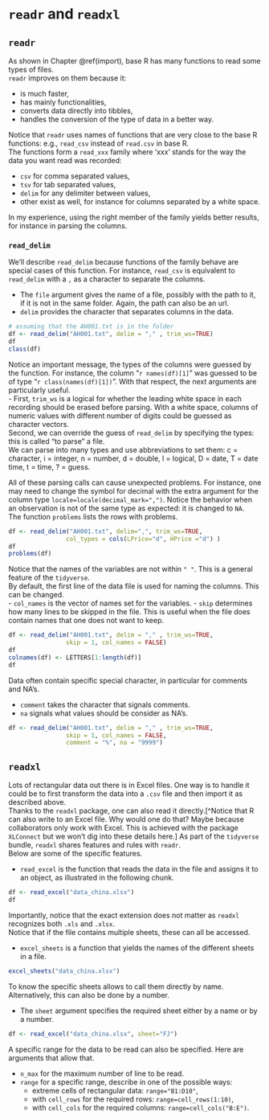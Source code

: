 # `readr`  and `readxl`  {#readr}  
 
 


## `readr`



As shown in Chapter \@ref(import), base R has many functions to read some types of files.  
`readr` improves on them because it:  

- is much faster,
- has mainly functionalities,
- converts data directly into tibbles,
- handles the conversion of the type of data in a better way.


Notice that `readr` uses names of functions that are very close to the base R functions: e.g., `read_csv` instead of `read.csv` in base R.    
The functions form  a `read_xxx` family where 'xxx' stands for the way the data you want read was recorded:

- `csv` for comma separated values,
- `tsv` for tab separated values,
- `delim` for any delimiter between values,
- other exist as well, for instance for columns separated by a white space.

In my experience, using the right member of the family yields better results, for instance in parsing the columns.



### `read_delim`  

We'll describe `read_delim` because functions of the family behave are special cases of this function. For instance, `read_csv` is equivalent to `read_delim` with a `,` as a character to separate the columns.  

- The `file` argument gives the name of a file, possibly with the path to it, if it is not in the same folder. Again, the path can also be an url.  
- `delim` provides the character that separates columns in the data.


```r
# assuming that the AH001.txt is in the folder
df <- read_delim("AH001.txt", delim = "," , trim_ws=TRUE)
df
class(df)

```

Notice an important message, the types of the columns were guessed by the function. For instance, the column "`r names(df)[1]`" was guessed to be of type "`r class(names(df)[1])`". With that respect, the next arguments are particularly useful.    
- First, `trim_ws` is a logical for whether the leading white space in each recording should be erased before parsing. With a white space, columns of numeric values with different number of digits could be guessed as character vectors.  
Second, we can override the guess of `read_delim` by specifying the types: this is called "to parse" a file.  
We can parse into many types and use abbreviations to set them: c = character, i = integer, n = number, d = double, l = logical, D = date, T = date time, t = time, ? = guess.

All of these parsing calls can cause unexpected problems. For instance, one may need to change the symbol for decimal with the extra argument for the column type `locale=locale(decimal_mark=",")`. 
Notice the behavior when an observation is not of the same type as expected: it is changed to `NA`.  
The function `problems` lists the rows with problems.

```r
df <- read_delim("AH001.txt", delim=",", trim_ws=TRUE,
                col_types = cols(LPrice="d", HPrice ="d") )
df
problems(df)
```

Notice that the names of the variables are not within `" "`. This is a general feature of the `tidyverse`.   
By default, the first line of the data file is used for naming the columns. This can be changed.  
- `col_names` is the vector of names set for the variables.
- `skip` determines how many lines to be skipped in the file. This is useful when the file does contain names that one does not want to keep.

```r
df <- read_delim("AH001.txt", delim = "," , trim_ws=TRUE,
                skip = 1, col_names = FALSE)
df
colnames(df) <- LETTERS[1:length(df)]
df
```

Data often contain specific special character, in particular for comments and NA's.

- `comment` takes the character that signals comments.
- `na` signals what values should be consider as NA's.


```r
df <- read_delim("AH001.txt", delim = "," , trim_ws=TRUE,
                skip = 1, col_names = FALSE, 
                comment = "%", na = "9999")
```



## `readxl`

Lots of rectangular data out there is in Excel files. One way is to handle it could be to first transform the data into a `.csv` file and then import it as described above.  
Thanks to the `readxl` package, one can also read it directly.[^Notice that R can also write to an Excel file. Why would one do that? Maybe because collaborators only work with Excel. This is achieved with the package `XLConnect` but we won't dig into these details here.]
As part of the `tidyverse` bundle, `readxl` shares features and rules with `readr`.   
Below are some of the specific features.  

- `read_excel` is the function that reads the data in the file and assigns it to an object, as illustrated in the following chunk.

```r
df <- read_excel("data_china.xlsx")
df 
```
Importantly, notice that the exact extension does not matter as `readxl` recognizes both `.xls` and `.xlsx`.  
Notice that if the file contains multiple sheets, these can all be accessed.

- `excel_sheets` is a function that yields the names of the different sheets in a file.  

```r
excel_sheets("data_china.xlsx")
```

To know the specific sheets allows to call them directly by name. Alternatively, this can also be done by a number.

- The `sheet` argument specifies the required sheet either by a name or by a number.
```r
df <- read_excel("data_china.xlsx", sheet="FJ") 
```

A specific range for the data to be read can also be specified. Here are arguments that allow that.  

- `n_max` for the maximum number of line to be read.
- `range` for a specific range, describe in one of the possible ways:
  - extreme cells of rectangular data: `range="B1:D10"`,
  - with `cell_rows` for the required rows: `range=cell_rows(1:10)`,
  - with `cell_cols` for the required columns: `range=cell_cols("B:E")`.














